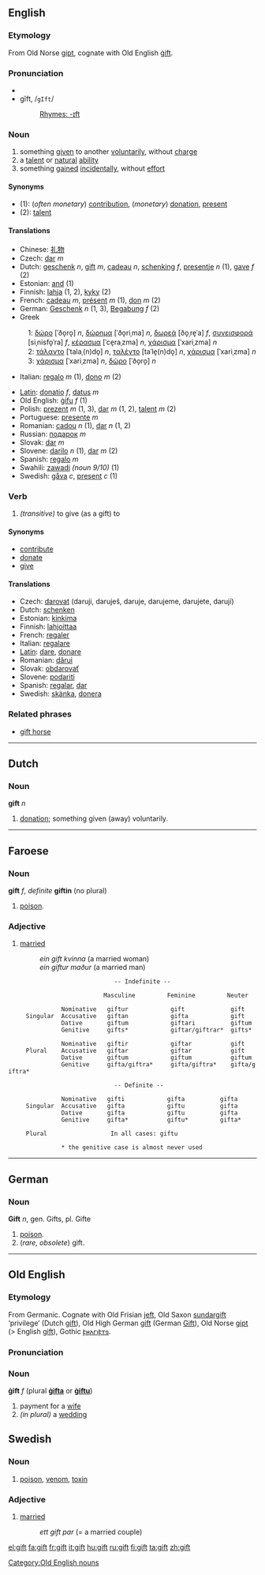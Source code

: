 ==English==
===Etymology===
From Old Norse [[gipt]], cognate with Old English [[gift#Old English|ġift]].

===Pronunciation===
*{{IPA|/ɡɪft/}}
*gĭft, /<tt>gIft</tt>/
*:[[Rhymes:English:-ɪft|Rhymes: -ɪft]]

===Noun===
{{en-noun|gift|gifts}}
# something [[give]]n to another [[voluntarily]], without [[charge]]
# a [[talent]] or [[natural]] [[ability]]
# something [[gain]]ed [[incidentally]], without [[effort]]

====Synonyms====
*(1): (''often monetary'') [[contribution]], (''monetary'') [[donation]], [[present]]
*(2): [[talent]]

====Translations====
{{top}}
*Chinese: [[礼物]]
*Czech:  [[dar]] ''m''
*Dutch: [[geschenk]] ''n'', [[gift]] ''m'', [[cadeau]] ''n'', [[schenking]] ''f'', [[presentje]] ''n'' (1), [[gave]] ''f'' (2)
*Estonian: [[and#Estonian|and]] (1)
*Finnish: [[lahja]] (1, 2), [[kyky]] (2)
*French: [[cadeau]] ''m'', [[présent]] ''m'' (1), [[don]] ''m'' (2)
*German: [[Geschenk]] ''n'' (1, 3), [[Begabung]] ''f'' (2)
*Greek
:1: [[δώρο]] [ˈðo̞ro̞] ''n'', [[δώρημα]] [ˈðo̞riˌma] ''n'', [[δωρεά]] [ðo̞ˌre̞ˈa] ''f'', [[συνεισφορά]] [siˌnisfo̞ˈra] ''f'', [[κέρασμα]] [ˈce̞raˌzma] ''n'', [[χάρισμα]] [ˈxariˌzma] ''n''
:2: [[τάλαντο]] [ˈtalaˌ(n)do̞] ''n'', [[ταλέντο]] [taˈle̞(n)do̞] ''n'', [[χάρισμα]] [ˈxariˌzma] ''n''
:3: [[χάρισμα]] [ˈxariˌzma] ''n'', [[δώρο]] [ˈðo̞ro̞] ''n''
*Italian: [[regalo]] ''m'' (1), [[dono]] ''m'' (2)
{{mid}}
*[[Latin]]: [[donatio]] ''f'', [[datus]] ''m''
*Old English: [[gifu|ġifu]] ''f'' (1)
*Polish: [[prezent]] ''m'' (1, 3), [[dar]] ''m'' (1, 2), [[talent]] ''m'' (2)
*Portuguese: [[presente]] ''m''
*Romanian: [[cadou]] ''n'' (1), [[dar]] ''n'' (1, 2)
*Russian: [[пoдaрoк]] ''m''
*Slovak: [[dar]] ''m''
*Slovene: [[darilo]] ''n'' (1), [[dar]] ''m'' (2)
*Spanish: [[regalo]] ''m''
*Swahili: [[zawadi]] ''(noun 9/10)'' (1)
*Swedish: [[gåva]] ''c'', [[present]] ''c'' (1)
{{bottom}}

===Verb===
{{en-infl-reg-consonant|gift||}}
# ''(transitive)'' to give (as a gift) to

====Synonyms====
*[[contribute]]
*[[donate]]
*[[give]]

====Translations====
*Czech:  [[darovat]]  (daruji, daruješ, daruje, darujeme, darujete, darují)
*Dutch: [[schenken]]
*Estonian: [[kinkima]]
*Finnish: [[lahjoittaa]]
*French: [[regaler]]
*Italian: [[regalare]]
*[[Latin]]: [[dare]], [[donare]]
*Romanian: [[dărui]]
*Slovak: [[obdarovať]]
*Slovene: [[podariti]]
*Spanish: [[regalar]], [[dar]]
*Swedish: [[skänka]], [[donera]]

===Related phrases===
*[[gift horse]]

----
==Dutch==
===Noun===
'''gift''' ''n''

# [[donation]]; something given (away) voluntarily.

----
==Faroese==
===Noun===
'''gift''' ''f'', ''definite'' '''giftin''' (no plural)

# [[poison]].

===Adjective===
#[[married]]
#:''ein gift kvinna''  (a married woman)
#:''ein giftur maður'' (a married man)

                               -- Indefinite --

                            Masculine         Feminine         Neuter

                Nominative   giftur            gift             gift
      Singular  Accusative   giftan            gifta            gift
                Dative       giftum            giftari          giftum
                Genitive     gifts*            giftar/giftrar*  gifts*

                Nominative   giftir            giftar           gift 
      Plural    Accusative   giftar            giftar           gift
                Dative       giftum            giftum           giftum
                Genitive     gifta/giftra*     gifta/giftra*    gifta/giftra*

                               -- Definite --

                Nominative   gifti            gifta          gifta
      Singular  Accusative   gifta            giftu          gifta
                Dative       gifta            giftu          gifta
                Genitive     gifta*           giftu*         gifta*

      Plural                  In all cases: giftu

                * the genitive case is almost never used

----

==German==
===Noun===
'''Gift''' ''n'', gen. Gifts, pl. Gifte

# [[poison]].
# (''rare, obsolete'') gift.

----


==Old English==
===Etymology===
From Germanic.  Cognate with Old Frisian [[jeft]], Old Saxon [[sundargift]] ‘privilege’ (Dutch [[gift#Dutch|gift]]), Old High German [[gift#Old High German|gift]] (German [[Gift]]), Old Norse [[gipt]] (> English [[gift#English|gift]]), Gothic [[𐍆𐍂𐌰𐌲𐌹𐍆𐍄𐍃]].

===Pronunciation===
{{IPA|/jɪft/}}

===Noun===
'''ġift''' ''f'' (plural '''[[gifta|ġifta]]''' or '''[[giftu|ġiftu]]''')
# payment for a [[wife]]
# ''(in plural)'' a [[wedding]]

[[Category:Old English nouns]]


==Swedish==

===Noun===
{{sv-noun-reg-r-n|gift|gifte}}
# [[poison]], [[venom]], [[toxin]]




===Adjective===
{{sv-adj-abs|gift|gift}}
# [[married]]
#: ''ett gift par'' (= a married couple)

[[el:gift]]
[[fa:gift]]
[[fr:gift]]
[[it:gift]]
[[hu:gift]]
[[ru:gift]]
[[fi:gift]]
[[ta:gift]]
[[zh:gift]]